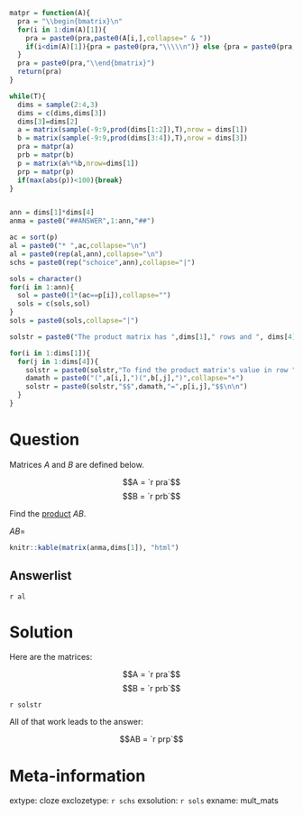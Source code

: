 ```r
matpr = function(A){
  pra = "\\begin{bmatrix}\n"
  for(i in 1:dim(A)[1]){
    pra = paste0(pra,paste0(A[i,],collapse=" & "))
    if(i<dim(A)[1]){pra = paste0(pra,"\\\\\n")} else {pra = paste0(pra,"\n")}
  }
  pra = paste0(pra,"\\end{bmatrix}")
  return(pra)
}

while(T){
  dims = sample(2:4,3)
  dims = c(dims,dims[3])
  dims[3]=dims[2]
  a = matrix(sample(-9:9,prod(dims[1:2]),T),nrow = dims[1])
  b = matrix(sample(-9:9,prod(dims[3:4]),T),nrow = dims[3])
  pra = matpr(a)
  prb = matpr(b)
  p = matrix(a%*%b,nrow=dims[1])
  prp = matpr(p)
  if(max(abs(p))<100){break}
}


ann = dims[1]*dims[4]
anma = paste0("##ANSWER",1:ann,"##")

ac = sort(p)
al = paste0("* ",ac,collapse="\n")
al = paste0(rep(al,ann),collapse="\n")
schs = paste0(rep("schoice",ann),collapse="|")

sols = character()
for(i in 1:ann){
  sol = paste0(1*(ac==p[i]),collapse="")
  sols = c(sols,sol)
}
sols = paste0(sols,collapse="|")

solstr = paste0("The product matrix has ",dims[1]," rows and ", dims[4], " columns.\n\n")

for(i in 1:dims[1]){
  for(j in 1:dims[4]){
    solstr = paste0(solstr,"To find the product matrix's value in row ",i," and column ",j,", sum the products of corresponding elements of row ",i," in matrix A and column ",j," in matrix B.\n")
    damath = paste0("(",a[i,],")(",b[,j],")",collapse="+")
    solstr = paste0(solstr,"$$",damath,"=",p[i,j],"$$\n\n")
  }
}

```

Question
========

Matrices $A$ and $B$ are defined below.

$$A = `r pra`$$
$$B = `r prb`$$

Find the [product](https://en.wikipedia.org/wiki/Matrix_multiplication) $AB$.


$AB=$
```r
knitr::kable(matrix(anma,dims[1]), "html")
```


Answerlist
--------

`r al`

Solution
========

Here are the matrices:

$$A = `r pra`$$
$$B = `r prb`$$

`r solstr`

All of that work leads to the answer:

$$AB = `r prp`$$

Meta-information
============
extype: cloze
exclozetype: `r schs`
exsolution: `r sols`
exname: mult_mats